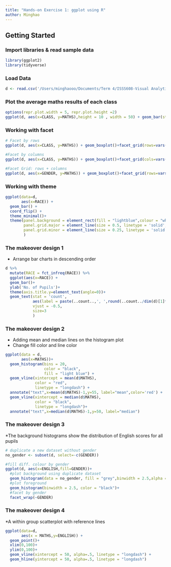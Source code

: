 ```yaml
---
title: "Hands-on Exercise 1: ggplot using R"
author: Minghao
---
```

## Getting Started

### Import libraries & read sample data
```r
library(ggplot2)
library(tidyverse)
```

### Load Data
```r
d <- read.csv('/Users/minghaooo/Documents/Term 4/ISSS608-Visual Analytics/inclass-1/Exam_data.csv')
```

### Plot the average maths results of each class
```r
options(repr.plot.width = 5, repr.plot.height =2)
ggplot(d, aes(x=CLASS, y=MATHS),height = 10 , width = 50) + geom_bar(stat = "summary",fun = "mean")
```

### Working with facet
```r
# Facet by rows
ggplot(d, aes(x=CLASS, y=MATHS)) + geom_boxplot()+facet_grid(rows=vars(GENDER))

#Facet by columns
ggplot(d, aes(x=CLASS, y=MATHS)) + geom_boxplot()+facet_grid(cols=vars(GENDER))

#Facet Grid: rows + columns
ggplot(d, aes(x=GENDER, y=MATHS)) + geom_boxplot()+facet_grid(rows=vars(GENDER), cols=vars(CLASS))
```

### Working with theme
```r
ggplot(data=d, 
       aes(x=RACE)) +
  geom_bar() +
  coord_flip() +
  theme_minimal()+
  theme(panel.background = element_rect(fill = "lightblue",colour = "white"),
        panel.grid.major = element_line(size = 0.5, linetype = 'solid',colour = "white"), 
        panel.grid.minor = element_line(size = 0.25, linetype = 'solid',colour = "white")
        )
```
### The makeover design 1
* Arrange bar charts in descending order
```r

d %>%
  mutate(RACE = fct_infreq(RACE)) %>%
  ggplot(aes(x=RACE)) + 
  geom_bar()+ 
  ylab('No. of Pupils')+
  theme(axis.title.y=element_text(angle=0))+
  geom_text(stat = 'count', 
            aes(label = paste(..count..,', ',round(..count../dim(d)[1]*100,digits=1), '%')),
            vjust = -0.5,
            size=3
            )
```

### The makeover design 2
* Adding mean and median lines on the histogram plot
* Change fill color and line color
```r
ggplot(data = d,
       aes(x=MATHS))+
  geom_histogram(bins = 20,
                 color = "black",
                 fill = "light blue") +
  geom_vline(xintercept = mean(d$MATHS),
             color = "red",
             linetype = "longdash") +
  annotate("text",x=mean(d$MATHS)-1,y=55, label="mean",color='red') +
  geom_vline(xintercept = median(d$MATHS),
             color = "black",
             linetype = "longdash")+
  annotate("text",x=median(d$MATHS)-1,y=50, label="median")
```

### The makeover design 3
*The background histograms show the distribution of English scores for all pupils
```r
# duplicate a new dataset without gender
no_gender <- subset(d, select=-c(GENDER))

#fill diff. colour by gender
ggplot(d, aes(x=ENGLISH,fill=GENDER))+
  #plot background using duplicate dataset
  geom_histogram(data = no_gender, fill = "grey",binwidth = 2.5,alpha = 0.5)+
  #plot foreground
  geom_histogram(binwidth = 2.5, color = "black")+
  #facet by gender
  facet_wrap(~GENDER)
```

### The makeover design 4
*A within group scatterplot with reference lines
```r
ggplot(data=d,
       aes(x = MATHS,y=ENGLISH)) +
  geom_point()+
  xlim(0,100)+
  ylim(0,100)+
  geom_vline(xintercept = 50, alpha=.5, linetype = "longdash") +
  geom_hline(yintercept = 50, alpha=.5, linetype = "longdash")
```


